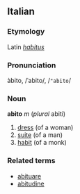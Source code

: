 ==Italian==
===Etymology===
Latin ''[[habitus]]''
===Pronunciation===
àbito, /ˈabito/, /<tt>"abito</tt>/
===Noun===
'''abito''' ''m'' (''plural'' abiti)
# [[dress]] (of a woman)
# [[suite]] (of a man)
# [[habit]] (of a monk)

===Related terms===
*[[abituare]]
*[[abitudine]]
